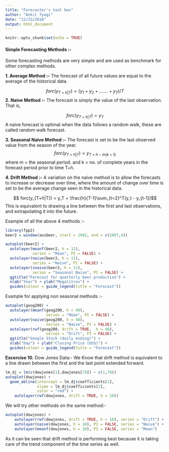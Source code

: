 ```yaml
---
title: "Forecaster's tool box"
author: "Ankit Tyagi"
date: "12/23/2018"
output: html_document
---
```


```r
knitr::opts_chunk$set(echo = TRUE)
```

#### Simple Forecasting Methods :- 
Some forecasting methods are very simple and are used as benchmark for other complex methods.

**1. Average Method :- **The forecast of all future values are equal to the average of the historical data.

$$forc(y_{T+h|T}) = (y_1 + y_2 + .......+ y_T)/T$$ 
**2. Naive Method :-** The forecast is simply the value of the last observation. That is,

$$forc(y_{T+h|T}) = y_T $$
A naive forecast is optimal when the data follows a random walk, these are called random walk forecast.

**3. Seasonal Naive Method :-** The forecast is set to be the last observed value from the season of the year. 
$$forc(y_{T+h|T}) = y_{T+h-m(k+1)} $$
where m = the seasonal period.
and k = no. of complete years in the forecast period prior to time T+h.

**4. Drift Method :-** A variation on the naive method is to allow the forecasts to increase or decrease over time, where the amount of change over time is set to be the average change seen in the historical data.

$$ forc(y_{T+h|T}) = y_T + \frac{h}{T-1}\sum_{t=2}^T(y_t - y_{t-1})$$
This is equivalent to drawing a line between the first and last observations, and extrapolating it into the future.

Example of all the above 4 methods :-
```r
library(fpp2)
beer2 = window(ausbeer, start = 1992, end = c(2007,4))

autoplot(beer2) +
  autolayer(meanf(beer2, h = 11),
            series = "Mean", PI = FALSE) +
  autolayer(naive(beer2, h = 11),
            series = "Naive", PI = FALSE) +
  autolayer(snaive(beer2, h = 11),
            series = "Seasonal Naive", PI = FALSE) +
  ggtitle("Forecast for quarterly beer production") +
  xlab("Year") + ylab("Megalitres") +
  guides(colour = guide_legend(title = "Forecast"))
```

Example for applying non seasonal methods :-

```r
autoplot(goog200) +
  autolayer(meanf(goog200, h = 40),
                  series = "Mean", PI = FALSE) +
  autolayer(naive(goog200, h = 40),
                  series = "Naive", PI = FALSE) +
  autolayer(rwf(goog200, drift = TRUE,  h = 40),
                  series = "Drift", PI = FALSE) +
  ggtitle("Google Stock (daily ending)") +
  xlab("Day") + ylab("Closing Price (US$)") +
  guides(colour = guide_legend(title = "Forecast"))
```

**Excercise 10.**
Dow Jones Data:-
We Know that drift method is equivalent to a line drawn between the first and the last point extended forward.
```r
lm_dj = lm(c(dowjones[1],dowjones[78]) ~ c(1,78))
autoplot(dowjones) +
  geom_abline(intercept = lm_dj$coefficients[1],
              slope = lm_dj$coefficients[2],
              color = "red") +
    autolayer(rwf(dowjones, drift = TRUE, h = 10))
```

We will try other methods on the same method:-

```r
autoplot(dowjones) +
    autolayer(rwf(dowjones, drift = TRUE, h = 10), series = "Drift") +
    autolayer(naive(dowjones, h = 10), PI = FALSE, series = "Naive") +
    autolayer(meanf(dowjones, h = 10), PI = FALSE, series = "Mean")

```

As it can be seen that drift method is performing best because it is taking care of the trend component of the time series as well.

